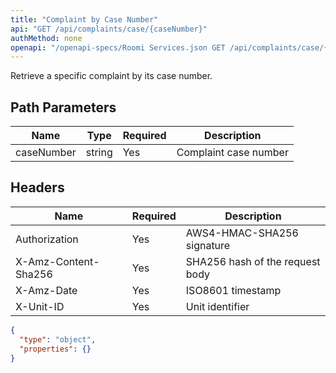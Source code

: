 ```yaml
---
title: "Complaint by Case Number"
api: "GET /api/complaints/case/{caseNumber}"
authMethod: none
openapi: "/openapi-specs/Roomi Services.json GET /api/complaints/case/{caseNumber}"
---
```


Retrieve a specific complaint by its case number.

## Path Parameters


| Name | Type | Required | Description |
| --- | --- | --- | --- |
| caseNumber | string | Yes | Complaint case number |


## Headers


| Name | Required | Description |
| --- | --- | --- |
| Authorization | Yes | AWS4-HMAC-SHA256 signature |
| X-Amz-Content-Sha256 | Yes | SHA256 hash of the request body |
| X-Amz-Date | Yes | ISO8601 timestamp |
| X-Unit-ID | Yes | Unit identifier |



<ResponseExample>

```json Response
{
  "type": "object",
  "properties": {}
}
```

</ResponseExample>
